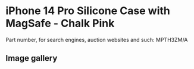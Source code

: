 
# iPhone 14 Pro Silicone Case with MagSafe - Chalk Pink

Part number, for search engines, auction websites and such: MPTH3ZM/A

## Image gallery

<div style={{ width: "768px" }}>
  <GalleryComponent
    images={[
      {
        original: "/everysource/MPTH3.webp",
        thumbnail: "/everypreview/MPTH3.webp",
      },
      {
        original: "/everysource/MPTH3_AV1.webp",
        thumbnail: "/everypreview/MPTH3_AV1.webp",
      },
      {
        original: "/everysource/MPTH3_AV2.webp",
        thumbnail: "/everypreview/MPTH3_AV2.webp",
      },
      {
        original: "/everysource/MPTH3_AV3.webp",
        thumbnail: "/everypreview/MPTH3_AV3.webp",
      },
      {
        original: "/everysource/MPTH3_AV4.webp",
        thumbnail: "/everypreview/MPTH3_AV4.webp",
      },
      {
        original: "/everysource/MPTH3_AV5.webp",
        thumbnail: "/everypreview/MPTH3_AV5.webp",
      }
    ]}
  />
</div>